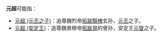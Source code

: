 '''元超'''可能指：

*[[元超_(元丕之子)|元超 (元丕之子)]]：追尊魏烈帝[[拓跋翳槐|拓跋翳槐]]玄孙，[[元丕|元丕]]之子。
*[[元超_(安定王)|元超 (安定王)]]：追尊魏景穆帝[[拓跋晃|拓跋晃]]的曾孙，安定王[[元燮|元燮]]之子。


{{消歧义|cat=二字元姓人名消歧义}}